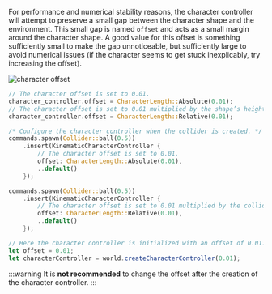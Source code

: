 
For performance and numerical stability reasons, the character controller will attempt to preserve a small gap between
the character shape and the environment. This small gap is named `offset` and acts as a small margin around the character
shape. A good value for this offset is something sufficiently small to make the gap unnoticeable, but sufficiently large
to avoid numerical issues (if the character seems to get stuck inexplicably, try increasing the offset).

![character offset](/img/cct_character_offset.svg)

<rapier>

```rust
// The character offset is set to 0.01.
character_controller.offset = CharacterLength::Absolute(0.01);
// The character offset is set to 0.01 multiplied by the shape’s height.
character_controller.offset = CharacterLength::Relative(0.01);
```

</rapier>
<bevy>

```rust
/* Configure the character controller when the collider is created. */
commands.spawn(Collider::ball(0.5))
    .insert(KinematicCharacterController {
        // The character offset is set to 0.01.
        offset: CharacterLength::Absolute(0.01),
        ..default()
    });

commands.spawn(Collider::ball(0.5))
    .insert(KinematicCharacterController {
        // The character offset is set to 0.01 multiplied by the collider’s height.
        offset: CharacterLength::Relative(0.01),
        ..default()
    });
```

</bevy>
<js>

```js
// Here the character controller is initialized with an offset of 0.01.
let offset = 0.01;
let characterController = world.createCharacterController(0.01);
```

</js>

:::warning
It is **not recommended** to change the offset after the creation of the character controller.
:::
